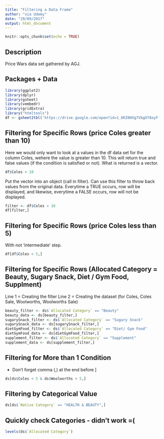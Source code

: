 ```yaml
---
title: "Filtering a Data Frame"
author: "via Udemy"
date: "29/09/2017"
output: html_document
---
```


```r
knitr::opts_chunk$set(echo = TRUE)
```

## Description

Price Wars data set gathered by AGJ.

## Packages + Data

```r
library(ggplot2)
library(dplyr)
library(gsheet)
library(vembedr)
library(gridExtra)
library("htmltools")
df <- gsheet2tbl('https://drive.google.com/open?id=1_6RZ0HXg7VbgO78oyFfUyZaFOUHYWijy8XH1_jw5tA4')
```

## Filtering for Specific Rows (price Coles greater than 10)

Here we would only want to look at a values in the df data set for the column Coles, wehere the value is greater than 10. This will return true and false values (if the condition is satisfied or not). What is returned is a vector.

```r
df$Coles > 10
```

Put the vector into an object (call in filter). Can use this filter to throw back values from the original data. Everytime a TRUE occurs, row will be displayed, and likewise, everytime a FALSE occurs, row will not be displayed. 

```r
filter <- df$Coles > 10
df[filter,]
```

## Filtering for Specific Rows (price Coles less than 5)

With not 'intermediate' step.

```r
df[df$Coles < 5,]
```

## Filtering for Specific Rows (Allocated Category = Beauty, Sugary Snack, Diet / Gym Food, Supplment)
Line 1 = Creating the filter
Line 2 = Creating the dataset (for Coles, Coles Sale, Woolworths, Woolworths Sale)
```r
beauty_filter <- ds$`Allocated Category` == "Beauty"
beauty_data <- ds[beauty_filter,]
sugarySnack_filter <- ds$`Allocated Category` == "Sugary Snack"
sugarySnack_data <- ds[sugarySnack_filter,]
dietGymFood_filter <- ds$`Allocated Category` == "Diet/ Gym Food"
dietGymFood_data <- ds[dietGymFood_filter,]
supplement_filter <- ds$`Allocated Category` == "Supplement"
supplement_data <- ds[supplement_filter,]
```

## Filtering for More than 1 Condition

- Don't forget comma (,) at the end before ]

```r
ds[ds$Coles < 5 & ds$Woolworths < 5,]
```

## Filtering by Categorical Value

```r
ds[ds$`Native Category` == "HEALTH & BEAUTY",]
```

## Quickly check Categories - didn't work =(

```r
levels(ds$`Allocated Category`)
```




